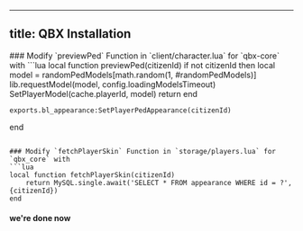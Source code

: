 
---
title: QBX Installation
---

<Steps>
### Modify `previewPed` Function in `client/character.lua` for `qbx-core` with
```lua
local function previewPed(citizenId)
    if not citizenId then
        local model = randomPedModels[math.random(1, #randomPedModels)]
        lib.requestModel(model, config.loadingModelsTimeout)
        SetPlayerModel(cache.playerId, model)
        return
    end

    exports.bl_appearance:SetPlayerPedAppearance(citizenId)
end
```

### Modify `fetchPlayerSkin` Function in `storage/players.lua` for `qbx_core` with
```lua
local function fetchPlayerSkin(citizenId)
    return MySQL.single.await('SELECT * FROM appearance WHERE id = ?', {citizenId})
end
```
#### we're done now
</Steps>
